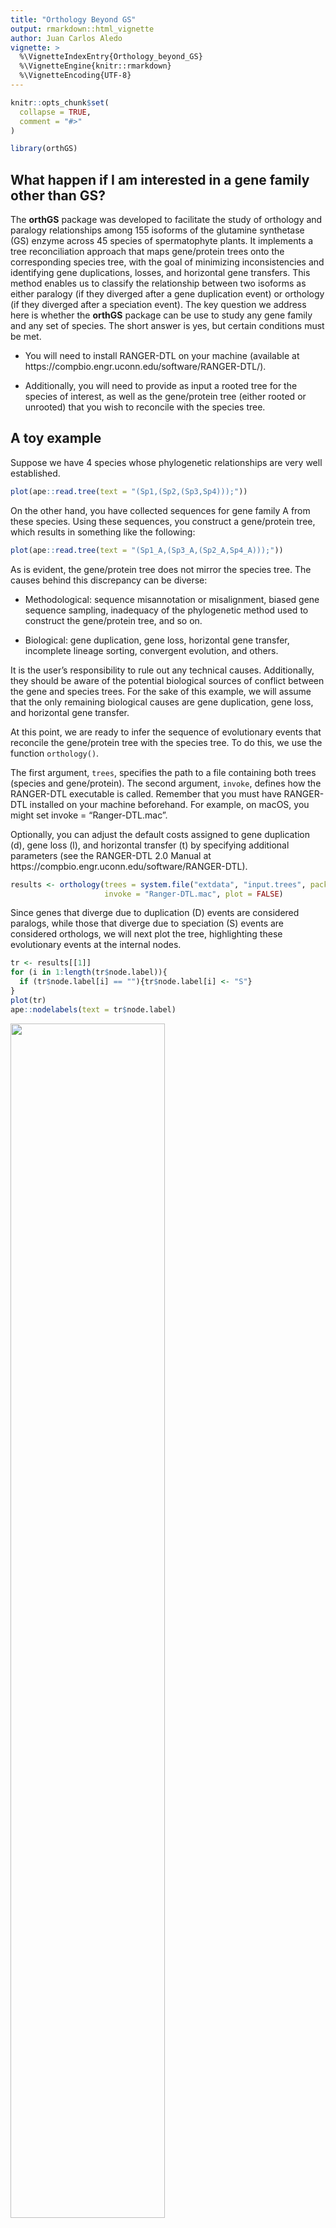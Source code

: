 ```yaml
---
title: "Orthology Beyond GS"
output: rmarkdown::html_vignette
author: Juan Carlos Aledo
vignette: >
  %\VignetteIndexEntry{Orthology_beyond_GS}
  %\VignetteEngine{knitr::rmarkdown}
  %\VignetteEncoding{UTF-8}
---
```


```r
knitr::opts_chunk$set(
  collapse = TRUE,
  comment = "#>"
)
```

```r
library(orthGS)
```

## What happen if I am interested in a gene family other than GS?

The **orthGS** package was developed to facilitate the study of orthology and paralogy relationships among 155 isoforms of the glutamine synthetase (GS) enzyme across 45 species of spermatophyte plants. It implements a tree reconciliation approach that maps gene/protein trees onto the corresponding species tree, with the goal of minimizing inconsistencies and identifying gene duplications, losses, and horizontal gene transfers. This method enables us to classify the relationship between two isoforms as either paralogy (if they diverged after a gene duplication event) or orthology (if they diverged after a speciation event). The key question we address here is whether the **orthGS** package can be use to study any gene family and any set of species. The short answer is yes, but certain conditions must be met.

* You will need to install RANGER-DTL on your machine (available at https://compbio.engr.uconn.edu/software/RANGER-DTL/). 

* Additionally, you will need to provide as input a rooted tree for the species of interest, as well as the gene/protein tree (either rooted or unrooted) that you wish to reconcile with the species tree.

## A toy example

Suppose we have 4 species whose phylogenetic relationships are very well established.

```r
plot(ape::read.tree(text = "(Sp1,(Sp2,(Sp3,Sp4)));"))
```

On the other hand, you have collected sequences for gene family A from these species. Using these sequences, you construct a gene/protein tree, which results in something like the following:

```r
plot(ape::read.tree(text = "(Sp1_A,(Sp3_A,(Sp2_A,Sp4_A)));"))
```

As is evident, the gene/protein tree does not mirror the species tree. The causes behind this discrepancy can be diverse:

* Methodological: sequence misannotation or misalignment, biased gene sequence sampling, inadequacy of the phylogenetic method used to construct the gene/protein tree, and so on.

* Biological: gene duplication, gene loss, horizontal gene transfer, incomplete lineage sorting, convergent evolution, and others.


It is the user’s responsibility to rule out any technical causes. Additionally, they should be aware of the potential biological sources of conflict between the gene and species trees. For the sake of this example, we will assume that the only remaining biological causes are gene duplication, gene loss, and horizontal gene transfer.

At this point, we are ready to infer the sequence of evolutionary events that reconcile the gene/protein tree with the species tree. To do this, we use the function `orthology()`.

The first argument, `trees`, specifies the path to a file containing both trees (species and gene/protein). The second argument, `invoke`, defines how the RANGER-DTL executable is called. Remember that you must have RANGER-DTL installed on your machine beforehand. For example, on macOS, you might set invoke = "Ranger-DTL.mac".

Optionally, you can adjust the default costs assigned to gene duplication (d), gene loss (l), and horizontal transfer (t) by specifying additional parameters (see the RANGER-DTL 2.0 Manual  at https://compbio.engr.uconn.edu/software/RANGER-DTL).


```r
results <- orthology(trees = system.file("extdata", "input.trees", package = "orthGS"),
                     invoke = "Ranger-DTL.mac", plot = FALSE)
```

Since genes that diverge due to duplication (D) events are considered paralogs, while those that diverge due to speciation (S) events are considered orthologs, we will next plot the tree, highlighting these evolutionary events at the internal nodes.


```r
tr <- results[[1]]
for (i in 1:length(tr$node.label)){
  if (tr$node.label[i] == ""){tr$node.label[i] <- "S"}
}
plot(tr)
ape::nodelabels(text = tr$node.label)
```

![](./Figures/SD.png){width=70%}

In this way, we can see that gene/protein A from species-3 is a paralog of those  from species-2 and species-4. In other words, we are not using orthologs to reconstruct the phylogeny of these species, which explains the discrepancy of this tree and the species tree we showed earlier. The **orthGS** package allows us to visualize these orthology/paralogy relationships even more explicitly, in the form of a graph:

```r
g <- results[[4]]
plot(g)
```

![](./Figures/orthNW.png){width=70%}

As we already know, the gene/protein from species-3 is an ortholog only of that from species-1, but not of the genes/proteins from species-2 and species-4.

All this information has been summarized in the figure shown below, where speciation is represented by circles, duplication by squares and losses by crosses.

![](./Figures/toyEx.png){width=70%}

If we wish to illustrate the sequence of evolutionary events—including speciation, gene duplications, and gene losses—in a single, publication-quality figure, we can proceed as described below. Please note that to run the following code, Python must be installed on the system, and the Python executable must be accessible via the system’s PATH.

First, re-run the `orthology` function, but this time set the parameter `saverec` to indicate the directory where a reconciliation file will be saved. This file need to be converted into a XML file using the script `ranger_to_recXML.py`.

The code shown in the next section is for guidance only. The parameters have been set based on the directory structure of my machine, so you may need to modify them to fit your setup.


```r
script_path <- system.file("python", "ranger_to_recXML.py", package = "orthGS")
path2rec <- system.file("extdata", "MyRec", package = "orthGS")
cmd <- paste("python3.11 ", script_path, " -i ", path2rec, " -o ./MyRec.xml", sep = "")
```

The MyRec.xml file returned by `ranger_to_recXML.py` can now be visualized using the program `thirdkind`, a nice utility for drawing renconciled phylogenetic trees, which can be reached at https://github.com/simonpenel/thirdkind. Again the code show below is for guidance only.


```r
input <- system.file("extdata", "MyRec.xml", package = "orthGS")
output <- "./toyEx.svg"
cmd <- paste("thirdkind -f ", input, " -o ", output, sep = "")
system(cmd)
```



